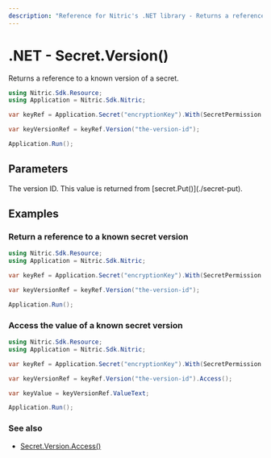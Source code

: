 ```yaml
---
description: "Reference for Nitric's .NET library - Returns a reference to a known version of a secret."
---
```


# .NET - Secret.Version()

Returns a reference to a known version of a secret.

```csharp
using Nitric.Sdk.Resource;
using Application = Nitric.Sdk.Nitric;

var keyRef = Application.Secret("encryptionKey").With(SecretPermission.Accessing);

var keyVersionRef = keyRef.Version("the-version-id");

Application.Run();
```

## Parameters

<Properties>
  <Property name="version" required type="string">
    The version ID. This value is returned from [secret.Put()](./secret-put).
  </Property>
</Properties>

## Examples

### Return a reference to a known secret version

```csharp
using Nitric.Sdk.Resource;
using Application = Nitric.Sdk.Nitric;

var keyRef = Application.Secret("encryptionKey").With(SecretPermission.Accessing);

var keyVersionRef = keyRef.Version("the-version-id");

Application.Run();
```

### Access the value of a known secret version

```csharp
using Nitric.Sdk.Resource;
using Application = Nitric.Sdk.Nitric;

var keyRef = Application.Secret("encryptionKey").With(SecretPermission.Accessing);

var keyVersionRef = keyRef.Version("the-version-id").Access();

var keyValue = keyVersionRef.ValueText;

Application.Run();
```

### See also

- [Secret.Version.Access()](./secret-version-access)
